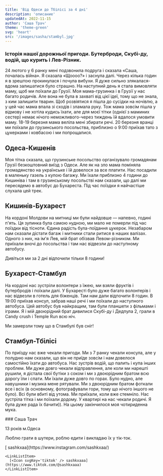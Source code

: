 ```yaml
---
title: 'Від Одеси до Тбілісі за 4 дні'
description: 'описание'
updatedAt: 2022-11-15
author: 'Саша Трач'
theme: 'theme-green'
svg: 'heart'
src: '/images/sasha/stambyl.jpg'
---
```


<Heading
  img="/images/sasha/kyshay.jpg"
  photoLeft
/>

### Історія нашої дорожньої пригоди. Бутерброди, Скубі-ду, водій, що курить і Лев-Різник.

<HorizontalPhoto src="/images/sasha/vedro-kata.jpg" photoDescription='Це я з сестрою'>
    24 лютого у 6 ранку мені подзвонила подруга і сказала «Саша, почалась війна». Я сказала «Щоооо?» і заснула далі. Через кілька годин я в зрештою прокинулася і почула вибухи. Я дуже сильно злякалася-вдома залишатися було страшно. На наступний день я стала вимовляти маму, щоб ми поїхали до Грузії. Моя мама-грузинка і в Грузії у нас багато родичів. Але вона не була в захваті від цієї ідеї, тому що не знала, з ким залишити тварин. Щоб розвіятися я пішла до сусідки на ночівлю, а у цей час мама впала зі сходів і зламала руку. Тож мама зовсім пішла у відмову і не хотіла кудись їхати, але для моєї тітки (однієї з маминих сестер) немає нічого неможливого-через тиждень їй вдалося умовити маму. 18-19 березня мама веліла мені збирати речі. 20 березня вранці ми поїхали до грузинського посольства, приблизно о 9:00 приїхав тато з цукерками і ковбасою і ми попрощалися.
</HorizontalPhoto>

## Одеса-Кишенів

Моя тітка сказала, що грузинське посольство організувало громадянам Грузії безкоштовний виїзд з Одеси. Але як на зло мама поміняла громадянство на українське і їй довелося за все платити. Нас посадили в маленьку газель з купою багажу. Ми їхали приблизно 4 години до Кишиніва і там в грузинському посольстві нам сказали, що далі ми пересядемо в автобус до Бухареста. Під час поїздки я найчастіше слухала цей трек.

## Кишинів-Бухарест

На кордоні Молдови на митниці ми були найдовше — напевно, годині п'ять. Ця зупинка була самою нудною, ми мало не померли під час поїздки від тісноти. Єдина радість була-поїдання цукерок. Незабаром нам сказали дістати багаж і митники стали ритися в наших валізах. Одного з них, на ім'я Лев, мій брат обізвав Левом-різником. Ми приїхали вночі до посольства і там нас відвезли до наступному автобусу.

<PhotoAndText src='/images/sasha/bolgaria.jpg'>
  Дивіться ми за 2 дні вiдпочили тільки 8 години!
</PhotoAndText>

## Бухарест-Стамбул

На кордоні нас зустріли волонтери з їжею, ми взяли фруктів і бутербродів і поїхали далі. У Бухаресті було дуже багато волонтерів і нас відвезли в готель для біженців. Там нам дали відпочити 8 годин. В 19:00 приїхав консул, забрав наші речі і ми поїхали до наступного автобуса. Цей автобус був найкращим, там були планшети з фільмами і іграми. Я і мій двоюрідний брат дивилися Скубі-ду і Дедпула 2, грали в Candy crush і Temple Run всю ніч.

<PhotoAndText src='/images/sasha/stambyl.jpg'>
  Ми замерзли тому що в Стамбулі був сніг!
</PhotoAndText>

## Стамбул-Тбілісі

По приїзду нас вже чекали пригоди. Ми з 7 ранку чекали консула, але у полудню нам сказали, що він не приїде зовсім і нам довелося самостiйно їхати до автобуса. Нас зустрів водій, що палить і купа інших проблем. Ми дуже довго чекали відправлення, але коли ми нарешті рушили, я дістала свої бутіки з соком і ми з двоюрідним братом всю дорогу їли і спати. Ми їхали дуже довго по горах. Було нудно, але навушники і музика мене рятували. Ми з двоюрідним братом фоткали все і всіх (в основному, фотографували гори, тому що нічого іншого не було). Всі були вбиті від утома. Ми приїхали, коли вже стемніло. Нас зустріла тітка і ми поїхали додому. У квартирі на нас чекали родичі. Я була дуже рада їх бачити)). На цьому закінчилося моя чотириденна мука.

<AuthorCard src='/images/sasha/vedro-i.jpg'>
  ### Саша Трач

  13 років м.Одеса

  Люблю грати в шутери, роблю едити і викладаю їх у тік-ток.

  <LinkList>
    <LinkListItem>
      [<Icon svgKey='insta' /> sashkxaa](https://www.instagram.com/sashkxaa/)
    </LinkListItem>

    <LinkListItem>
      [<Icon svgKey='tiktok' /> sashkxaaa](https://www.tiktok.com/@sashkxaaa)
    </LinkListItem>
  </LinkList>
</AuthorCard>

